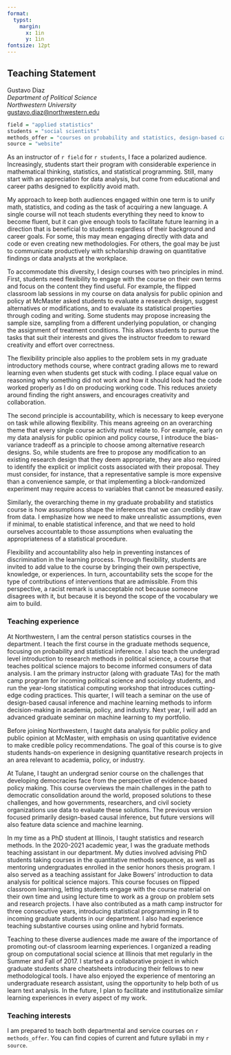 ```yaml
---
format: 
  typst:
    margin:
      x: 1in
      y: 1in
fontsize: 12pt
---
```


```{=typst} 
#show link: set text(blue)
```

## Teaching Statement

Gustavo Diaz  
*Department of Political Science*   
*Northwestern University*  
<gustavo.diaz@northwestern.edu>   

```{=typst} 
#line(length: 100%)
```


<!-- ### Teaching philosophy -->

```r
field = "applied statistics"
students = "social scientists"
methods_offer = "courses on probability and statistics, design-based causal inference, machine learning, data visualization, and statistical computing"
source = "website"
```

<!-- Hide for shorter version -->
As an instructor of `r field` for `r students`, I face a polarized audience. Increasingly, students start their program with considerable experience in mathematical thinking, statistics, and statistical programming. Still, many start with an appreciation for data analysis, but come from educational and career paths designed to explicitly avoid math.

My approach to keep both audiences engaged within one term is to unify math, statistics, and coding as the task of acquiring a new language. A single course will not teach students everything they need to know to become fluent, but it can give enough tools to facilitate future learning in a direction that is beneficial to students regardless of their background and career goals. For some, this may mean engaging directly with data and code or even creating new methodologies. For others, the goal may be just to communicate productively with scholarship drawing on quantitative findings or data analysts at the workplace.

To accommodate this diversity, I design courses with two principles in mind. First, students need flexibility to engage with the course on their own terms and focus on the content they find useful. For example, the flipped classroom lab sessions in my course on data analysis for public opinion and policy at McMaster asked students to evaluate a research design, suggest alternatives or modifications, and to evaluate its statistical properties through coding and writing. Some students may propose increasing the sample size, sampling from a different underlying population, or changing the assignment of treatment conditions. This allows students to pursue the tasks that suit their interests and gives the instructor freedom to reward creativity and effort over correctness. 

The flexibility principle also applies to the problem sets in my graduate introductory methods course, where contract grading allows me to reward learning even when students get stuck with coding. I place equal value on reasoning why something did not work and how it should look had the code worked properly as I do on producing working code. This reduces anxiety around finding the right answers, and encourages creativity and collaboration.

The second principle is accountability, which is necessary to keep everyone on task while allowing flexibility. This means agreeing on an overarching theme that every single course activity must relate to. For example, early on my data analysis for public opinion and policy course, I introduce the bias-variance tradeoff as a principle to choose among alternative research designs. So, while students are free to propose any modification to an existing research design that they deem appropriate, they are also required to identify the explicit or implicit costs associated with their proposal. They must consider, for instance, that a representative sample is more expensive than a convenience sample, or that implementing a block-randomized experiment may require access to variables that cannot be measured easily. 

Similarly, the overarching theme in my graduate probability and statistics course is how assumptions shape the inferences that we can credibly draw from data. I emphasize how we need to make unrealistic assumptions, even if minimal, to enable statistical inference, and that we need to hold ourselves accountable to those assumptions when evaluating the appropriateness of a statistical procedure.

Flexibility and accountability also help in preventing instances of discrimination in the learning process. Through flexibility, students are invited to add value to the course by bringing their own perspective, knowledge, or experiences. In turn, accountability sets the scope for the type of contributions of interventions that are admissible. From this perspective, a racist remark is unacceptable not because someone disagrees with it, but because it is beyond the scope of the vocabulary we aim to build.


### Teaching experience

At Northwestern, I am the central person statistics courses in the department. I teach the first course in the graduate methods sequence, focusing on probability and statistical inference. I also teach the undergrad level introduction to research methods in political science, a course that teaches political science majors to become informed consumers of data analysis. I am the primary instructor (along with graduate TAs) for the math camp program for incoming political science and sociology students, and run the year-long statistical computing workshop that introduces cutting-edge coding practices. This quarter, I will teach a seminar on the use of design-based causal inference and machine learning methods to inform decision-making in academia, policy, and industry. Next year, I will add an advanced graduate seminar on machine learning to my portfolio.

Before joining Northwestern, I taught data analysis for public policy and public opinion at McMaster, with emphasis on using quantitative evidence to make credible policy recommendations. The goal of this course is to give students hands-on experience in designing quantitative research projects in an area relevant to academia, policy, or industry.

At Tulane, I taught an undergrad senior course on the challenges that developing democracies face from the perspective of evidence-based policy making. This course overviews the main challenges in the path to democratic consolidation around the world, proposed solutions to these challenges, and how governments, researchers, and civil society organizations use data to evaluate these solutions. The previous version focused primarily design-based causal inference, but future versions will also feature data science and machine learning.

In my time as a PhD student at Illinois, I taught statistics and research methods. In the 2020-2021 academic year, I was the graduate methods teaching assistant in our department. My duties involved advising PhD students taking courses in the quantitative methods sequence, as well as mentoring undergraduates enrolled in the senior honors thesis program. I also served as a teaching assistant for Jake Bowers' introduction to data analysis for political science majors. This course focuses on flipped classroom learning, letting students engage with the course material on their own time and using lecture time to work as a group on problem sets and research projects. I have also contributed as a math camp instructor for three consecutive years, introducing statistical programming in R to incoming graduate students in our department. I also had experience teaching substantive courses using online and hybrid formats.

Teaching to these diverse audiences made me aware of the importance of promoting out-of classroom learning experiences. I organized a reading group on computational social science at Illinois that met regularly in the Summer and Fall of 2017. I started a a collaborative project in which graduate students share cheatsheets introducing their fellows to new methodological tools. I have also enjoyed the experience of mentoring an undergraduate research assistant, using the opportunity to help both of us learn text analysis. In the future, I plan to facilitate and institutionalize similar learning experiences in every aspect of my work.

### Teaching interests

I am prepared to teach both departmental and service courses on `r methods_offer`. You can find copies of current and future syllabi in my `r source`.